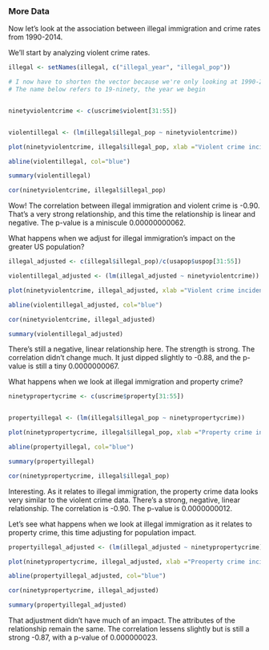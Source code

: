 ### More Data

Now let's look at the association between illegal immigration and crime rates from 1990-2014.

We'll start by analyzing violent crime rates.

```{r}

illegal <- setNames(illegal, c("illegal_year", "illegal_pop"))

# I now have to shorten the vector because we're only looking at 1990-2014 now
# The name below refers to 19-ninety, the year we begin


ninetyviolentcrime <- c(uscrime$violent[31:55])


violentillegal <- (lm(illegal$illegal_pop ~ ninetyviolentcrime))

plot(ninetyviolentcrime, illegal$illegal_pop, xlab ="Violent crime incidents", ylab ="Immigrants in a year")

abline(violentillegal, col="blue")

summary(violentillegal)

cor(ninetyviolentcrime, illegal$illegal_pop)

```

Wow! The correlation between illegal immigration and violent crime is -0.90. That's a very strong relationship, and this time the relationship is linear and negative. The p-value is a miniscule 0.00000000062. 

What happens when we adjust for illegal immigration's impact on the greater US population?

```{r}

illegal_adjusted <- c(illegal$illegal_pop)/c(usapop$uspop[31:55])

violentillegal_adjusted <- (lm(illegal_adjusted ~ ninetyviolentcrime))

plot(ninetyviolentcrime, illegal_adjusted, xlab ="Violent crime incidents", ylab ="Immigrants as proportion")

abline(violentillegal_adjusted, col="blue")

cor(ninetyviolentcrime, illegal_adjusted)

summary(violentillegal_adjusted)

```

There's still a negative, linear relationship here. The strength is strong. The correlation didn't change much. It just dipped slightly to -0.88, and the p-value is still a tiny 0.0000000067.

What happens when we look at illegal immigration and property crime?

```{r}

ninetypropertycrime <- c(uscrime$property[31:55])


propertyillegal <- (lm(illegal$illegal_pop ~ ninetypropertycrime))

plot(ninetypropertycrime, illegal$illegal_pop, xlab ="Property crime incidents", ylab ="Immigrants in a year")

abline(propertyillegal, col="blue")

summary(propertyillegal)

cor(ninetypropertycrime, illegal$illegal_pop)

```

Interesting. As it relates to illegal immigration, the property crime data looks very similar to the violent crime data. There's a strong, negative, linear relationship. The correlation is -0.90. The p-value is 0.0000000012.

Let's see what happens when we look at illegal immigration as it relates to property crime, this time adjusting for population impact.

```{r}

propertyillegal_adjusted <- (lm(illegal_adjusted ~ ninetypropertycrime))

plot(ninetypropertycrime, illegal_adjusted, xlab ="Preoperty crime incidents", ylab ="Immigrants as proportion")

abline(propertyillegal_adjusted, col="blue")

cor(ninetypropertycrime, illegal_adjusted)

summary(propertyillegal_adjusted)


```

That adjustment didn't have much of an impact. The attributes of the relationship remain the same. The correlation lessens slightly but is still a strong -0.87, with a p-value of 0.000000023.